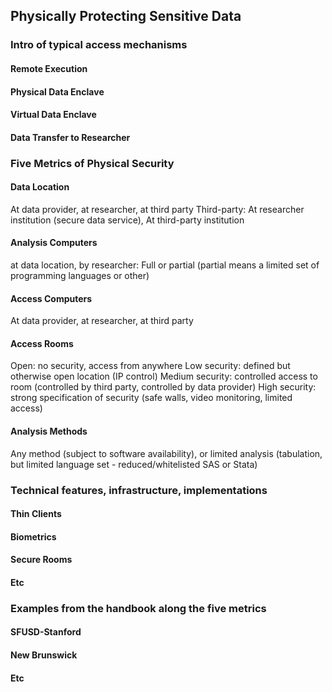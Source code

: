 ## Physically Protecting Sensitive Data

### Intro of typical access mechanisms

#### Remote Execution
#### Physical Data Enclave
#### Virtual Data Enclave
#### Data Transfer to Researcher

### Five Metrics of Physical Security
#### Data Location

At data provider, at researcher, at third party
Third-party: At researcher institution (secure data service), At third-party institution 

#### Analysis Computers

at data location, by researcher: Full or partial (partial means a limited set of programming languages or other)

#### Access Computers

At data provider, at researcher, at third party 

#### Access Rooms

Open: no security, access from anywhere
Low security: defined but otherwise open location (IP control)
Medium security: controlled access to room (controlled by third party, controlled by data provider)
High security: strong specification of security (safe walls, video monitoring, limited access)

#### Analysis Methods

Any method (subject to software availability), or limited analysis (tabulation, but limited language set - reduced/whitelisted SAS or Stata)

### Technical features, infrastructure, implementations
#### Thin Clients
#### Biometrics
#### Secure Rooms
#### Etc

### Examples from the handbook along the five metrics
#### SFUSD-Stanford
#### New Brunswick
#### Etc